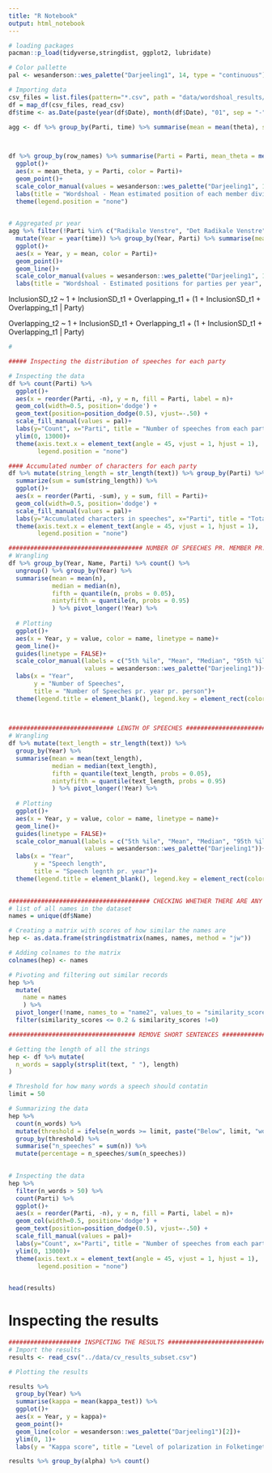 ```yaml
---
title: "R Notebook"
output: html_notebook
---
```


```r
# loading packages
pacman::p_load(tidyverse,stringdist, ggplot2, lubridate)

# Color pallette
pal <- wesanderson::wes_palette("Darjeeling1", 14, type = "continuous")
```

```r
# Importing data
csv_files = list.files(pattern="*.csv", path = "data/wordshoal_results/", full.names = T) 
df = map_df(csv_files, read_csv)
df$time <- as.Date(paste(year(df$Date), month(df$Date), "01", sep = "-"))

agg <- df %>% group_by(Parti, time) %>% summarise(mean = mean(theta), sd = sd(theta)) %>% drop_na(sd)


  
df %>% group_by(row_names) %>% summarise(Parti = Parti, mean_theta = mean(theta)) %>% filter(!duplicated(mean_theta)) %>% filter(!row_names %in% c("Thor Pedersen", "Anders Fogh Rasmussen", "Søren Gade")) %>% 
  ggplot()+
  aes(x = mean_theta, y = Parti, color = Parti)+
  geom_point()+
  scale_color_manual(values = wesanderson::wes_palette("Darjeeling1", 10, type = "continuous"))+
  labs(title = "Wordshoal - Mean estimated position of each member divided by party", x = "Estimated position", y ="")+
  theme(legend.position = "none")
  
```


```r
# Aggregated pr year
agg %>% filter(!Parti %in% c("Radikale Venstre", "Det Radikale Venstre", "Ny Alliance")) %>%  
  mutate(Year = year(time)) %>% group_by(Year, Parti) %>% summarise(mean = mean(mean)) %>% 
  ggplot()+
  aes(x = Year, y = mean, color = Parti)+
  geom_point()+
  geom_line()+
  scale_color_manual(values = wesanderson::wes_palette("Darjeeling1", 10, type = "continuous"))+
  labs(title = "Wordshoal - Estimated positions for parties per year", y = "Estimated position")
```

InclusionSD_t2 ~ 1 + InclusionSD_t1 + Overlapping_t1 + (1 + InclusionSD_t1 + Overlapping_t1 | Party)

Overlapping_t2 ~ 1 + InclusionSD_t1 + Overlapping_t1 + (1 + InclusionSD_t1 + Overlapping_t1 | Party)

```r
# 

```


```r
##### Inspecting the distribution of speeches for each party

# Inspecting the data
df %>% count(Parti) %>%
  ggplot()+
  aes(x = reorder(Parti, -n), y = n, fill = Parti, label = n)+
  geom_col(width=0.5, position='dodge') +
  geom_text(position=position_dodge(0.5), vjust=-.50) + 
  scale_fill_manual(values = pal)+
  labs(y="Count", x="Parti", title = "Number of speeches from each party") +
  ylim(0, 13000)+
  theme(axis.text.x = element_text(angle = 45, vjust = 1, hjust = 1),
        legend.position = "none")
```
```r
#### Accumulated number of characters for each party
df %>% mutate(string_length = str_length(text)) %>% group_by(Parti) %>% 
  summarize(sum = sum(string_length)) %>%  
  ggplot()+
  aes(x = reorder(Parti, -sum), y = sum, fill = Parti)+
  geom_col(width=0.5, position='dodge') +
  scale_fill_manual(values = pal)+
  labs(y="Accumulated characters in speeches", x="Parti", title = "Total length of speeches for each party") +
  theme(axis.text.x = element_text(angle = 45, vjust = 1, hjust = 1),
        legend.position = "none")

```
```r
##################################### NUMBER OF SPEECHES PR. MEMBER PR. YEAR ##########################################
# Wrangling  
df %>% group_by(Year, Name, Parti) %>% count() %>% 
  ungroup() %>% group_by(Year) %>% 
  summarise(mean = mean(n),
            median = median(n),
            fifth = quantile(n, probs = 0.05),
            nintyfifth = quantile(n, probs = 0.95)
            ) %>% pivot_longer(!Year) %>% 
  
  # Plotting
  ggplot()+
  aes(x = Year, y = value, color = name, linetype = name)+
  geom_line()+
  guides(linetype = FALSE)+
  scale_color_manual(labels = c("5th %ile", "Mean", "Median", "95th %ile"),
                     values = wesanderson::wes_palette("Darjeeling1"))+
  labs(x = "Year", 
       y = "Number of Speeches", 
       title = "Number of Speeches pr. year pr. person")+
  theme(legend.title = element_blank(), legend.key = element_rect(color = alpha("black", 0.2)))
  
  


```
```r
############################# LENGTH OF SPEECHES #######################################
# Wrangling  
df %>% mutate(text_length = str_length(text)) %>% 
  group_by(Year) %>% 
  summarise(mean = mean(text_length),
            median = median(text_length),
            fifth = quantile(text_length, probs = 0.05),
            nintyfifth = quantile(text_length, probs = 0.95)
            ) %>% pivot_longer(!Year) %>% 
  
  # Plotting
  ggplot()+
  aes(x = Year, y = value, color = name, linetype = name)+
  geom_line()+
  guides(linetype = FALSE)+
  scale_color_manual(labels = c("5th %ile", "Mean", "Median", "95th %ile"),
                     values = wesanderson::wes_palette("Darjeeling1"))+
  labs(x = "Year", 
       y = "Speech length", 
       title = "Speech legnth pr. year")+
  theme(legend.title = element_blank(), legend.key = element_rect(color = alpha("black", 0.2)))
  
```



```r
####################################### CHECKING WHETHER THERE ARE ANY SIMILAR NAMES #############################
# list of all names in the dataset
names = unique(df$Name)

# Creating a matrix with scores of how similar the names are
hep <- as.data.frame(stringdistmatrix(names, names, method = "jw"))

# Adding colnames to the matrix
colnames(hep) <- names

# Pivoting and filtering out similar records
hep %>% 
  mutate(
    name = names
    ) %>% 
  pivot_longer(!name, names_to = "name2", values_to = "similarity_scores") %>% 
  filter(similarity_scores <= 0.2 & similarity_scores !=0)

```




```r
################################### REMOVE SHORT SENTENCES #######################################

# Getting the length of all the strings
hep <- df %>% mutate(
  n_words = sapply(strsplit(text, " "), length)
)

# Threshold for how many words a speech should contatin 
limit = 50

# Summarizing the data
hep %>% 
  count(n_words) %>% 
  mutate(threshold = ifelse(n_words >= limit, paste("Below", limit, "words"), paste("Above", limit, "words"))) %>% 
  group_by(threshold) %>% 
  summarise("n_speeches" = sum(n)) %>% 
  mutate(percentage = n_speeches/sum(n_speeches))
  

```

```r
# Inspecting the data
hep %>% 
  filter(n_words > 50) %>%
  count(Parti) %>%
  ggplot()+
  aes(x = reorder(Parti, -n), y = n, fill = Parti, label = n)+
  geom_col(width=0.5, position='dodge') +
  geom_text(position=position_dodge(0.5), vjust=-.50) + 
  scale_fill_manual(values = pal)+
  labs(y="Count", x="Parti", title = "Number of speeches from each party") +
  ylim(0, 13000)+
  theme(axis.text.x = element_text(angle = 45, vjust = 1, hjust = 1),
        legend.position = "none")
  
```

```r
head(results)
```

# Inspecting the results
```r
#################### INSPECTING THE RESULTS ###########################
# Import the results
results <- read_csv("../data/cv_results_subset.csv")
```

```r
# Plotting the results

results %>% 
  group_by(Year) %>% 
  summarise(kappa = mean(kappa_test)) %>% 
  ggplot()+
  aes(x = Year, y = kappa)+
  geom_point()+
  geom_line(color = wesanderson::wes_palette("Darjeeling1")[2])+
  ylim(0, 1)+
  labs(y = "Kappa score", title = "Level of polarization in Folketinget")
```
```r
results %>% group_by(alpha) %>% count()
```

